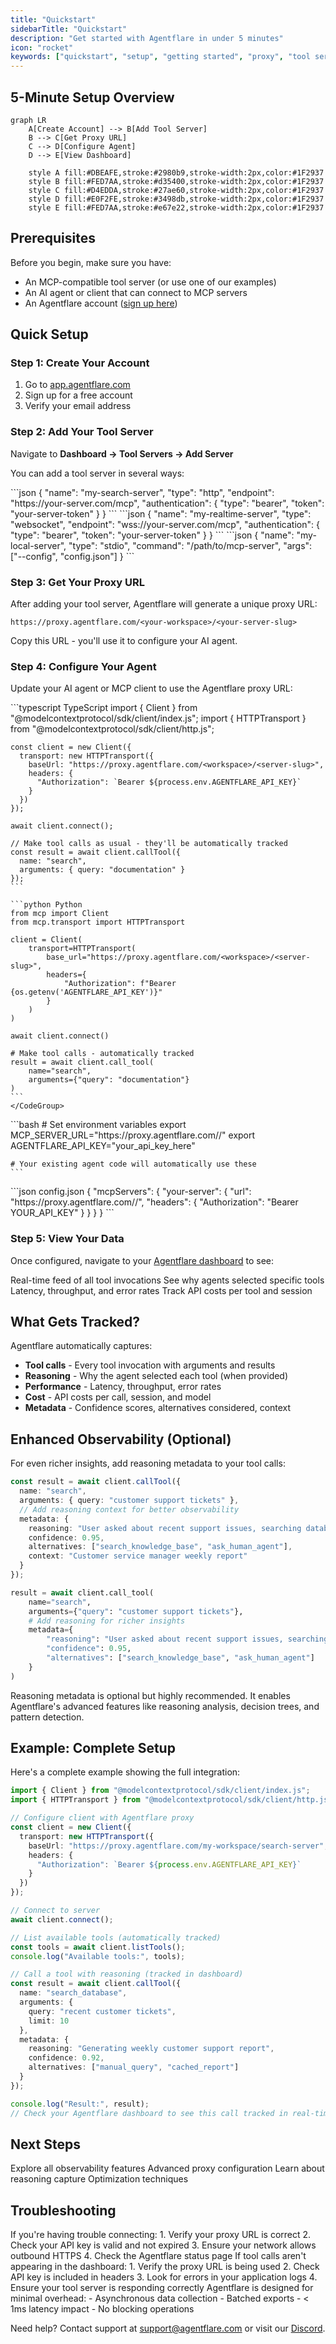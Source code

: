 ```yaml
---
title: "Quickstart"
sidebarTitle: "Quickstart"
description: "Get started with Agentflare in under 5 minutes"
icon: "rocket"
keywords: ["quickstart", "setup", "getting started", "proxy", "tool server", "MCP", "observability"]
---
```


## 5-Minute Setup Overview

```mermaid
graph LR
    A[Create Account] --> B[Add Tool Server]
    B --> C[Get Proxy URL]
    C --> D[Configure Agent]
    D --> E[View Dashboard]

    style A fill:#DBEAFE,stroke:#2980b9,stroke-width:2px,color:#1F2937
    style B fill:#FED7AA,stroke:#d35400,stroke-width:2px,color:#1F2937
    style C fill:#D4EDDA,stroke:#27ae60,stroke-width:2px,color:#1F2937
    style D fill:#E0F2FE,stroke:#3498db,stroke-width:2px,color:#1F2937
    style E fill:#FED7AA,stroke:#e67e22,stroke-width:2px,color:#1F2937
```

## Prerequisites

Before you begin, make sure you have:

- An MCP-compatible tool server (or use one of our examples)
- An AI agent or client that can connect to MCP servers
- An Agentflare account ([sign up here](https://app.agentflare.com/login))

## Quick Setup

### Step 1: Create Your Account

1. Go to [app.agentflare.com](https://app.agentflare.com/login)
2. Sign up for a free account
3. Verify your email address

### Step 2: Add Your Tool Server

Navigate to **Dashboard → Tool Servers → Add Server**

You can add a tool server in several ways:

<Tabs>
  <Tab title="HTTP/HTTPS Server">
    ```json
    {
      "name": "my-search-server",
      "type": "http",
      "endpoint": "https://your-server.com/mcp",
      "authentication": {
        "type": "bearer",
        "token": "your-server-token"
      }
    }
    ```
  </Tab>
  <Tab title="WebSocket Server">
    ```json
    {
      "name": "my-realtime-server",
      "type": "websocket",
      "endpoint": "wss://your-server.com/mcp",
      "authentication": {
        "type": "bearer",
        "token": "your-server-token"
      }
    }
    ```
  </Tab>
  <Tab title="Stdio Server">
    ```json
    {
      "name": "my-local-server",
      "type": "stdio",
      "command": "/path/to/mcp-server",
      "args": ["--config", "config.json"]
    }
    ```
  </Tab>
</Tabs>

### Step 3: Get Your Proxy URL

After adding your tool server, Agentflare will generate a unique proxy URL:

```
https://proxy.agentflare.com/<your-workspace>/<your-server-slug>
```

Copy this URL - you'll use it to configure your AI agent.

### Step 4: Configure Your Agent

Update your AI agent or MCP client to use the Agentflare proxy URL:

<Tabs>
  <Tab title="Standard MCP Client">
    <CodeGroup>
    ```typescript TypeScript
    import { Client } from "@modelcontextprotocol/sdk/client/index.js";
    import { HTTPTransport } from "@modelcontextprotocol/sdk/client/http.js";

    const client = new Client({
      transport: new HTTPTransport({
        baseUrl: "https://proxy.agentflare.com/<workspace>/<server-slug>",
        headers: {
          "Authorization": `Bearer ${process.env.AGENTFLARE_API_KEY}`
        }
      })
    });

    await client.connect();

    // Make tool calls as usual - they'll be automatically tracked
    const result = await client.callTool({
      name: "search",
      arguments: { query: "documentation" }
    });
    ```

    ```python Python
    from mcp import Client
    from mcp.transport import HTTPTransport

    client = Client(
        transport=HTTPTransport(
            base_url="https://proxy.agentflare.com/<workspace>/<server-slug>",
            headers={
                "Authorization": f"Bearer {os.getenv('AGENTFLARE_API_KEY')}"
            }
        )
    )

    await client.connect()

    # Make tool calls - automatically tracked
    result = await client.call_tool(
        name="search",
        arguments={"query": "documentation"}
    )
    ```
    </CodeGroup>
  </Tab>

  <Tab title="Environment Variables">
    ```bash
    # Set environment variables
    export MCP_SERVER_URL="https://proxy.agentflare.com/<workspace>/<server-slug>"
    export AGENTFLARE_API_KEY="your_api_key_here"

    # Your existing agent code will automatically use these
    ```
  </Tab>

  <Tab title="Configuration File">
    ```json config.json
    {
      "mcpServers": {
        "your-server": {
          "url": "https://proxy.agentflare.com/<workspace>/<server-slug>",
          "headers": {
            "Authorization": "Bearer YOUR_API_KEY"
          }
        }
      }
    }
    ```
  </Tab>
</Tabs>

### Step 5: View Your Data

Once configured, navigate to your [Agentflare dashboard](https://app.agentflare.com) to see:

<CardGroup cols={2}>
  <Card title="Live Tool Calls" icon="terminal">
    Real-time feed of all tool invocations
  </Card>
  <Card title="Tool Reasoning" icon="brain">
    See why agents selected specific tools
  </Card>
  <Card title="Performance Metrics" icon="chart-line">
    Latency, throughput, and error rates
  </Card>
  <Card title="Cost Tracking" icon="dollar-sign">
    Track API costs per tool and session
  </Card>
</CardGroup>

## What Gets Tracked?

Agentflare automatically captures:

- **Tool calls** - Every tool invocation with arguments and results
- **Reasoning** - Why the agent selected each tool (when provided)
- **Performance** - Latency, throughput, error rates
- **Cost** - API costs per call, session, and model
- **Metadata** - Confidence scores, alternatives considered, context

## Enhanced Observability (Optional)

For even richer insights, add reasoning metadata to your tool calls:

<CodeGroup>

```typescript TypeScript - Enhanced
const result = await client.callTool({
  name: "search",
  arguments: { query: "customer support tickets" },
  // Add reasoning context for better observability
  metadata: {
    reasoning: "User asked about recent support issues, searching database",
    confidence: 0.95,
    alternatives: ["search_knowledge_base", "ask_human_agent"],
    context: "Customer service manager weekly report"
  }
});
```

```python Python - Enhanced
result = await client.call_tool(
    name="search",
    arguments={"query": "customer support tickets"},
    # Add reasoning for richer insights
    metadata={
        "reasoning": "User asked about recent support issues, searching database",
        "confidence": 0.95,
        "alternatives": ["search_knowledge_base", "ask_human_agent"]
    }
)
```

</CodeGroup>

<Note>
  Reasoning metadata is optional but highly recommended. It enables Agentflare's advanced features like reasoning analysis, decision trees, and pattern detection.
</Note>

## Example: Complete Setup

Here's a complete example showing the full integration:

```typescript
import { Client } from "@modelcontextprotocol/sdk/client/index.js";
import { HTTPTransport } from "@modelcontextprotocol/sdk/client/http.js";

// Configure client with Agentflare proxy
const client = new Client({
  transport: new HTTPTransport({
    baseUrl: "https://proxy.agentflare.com/my-workspace/search-server",
    headers: {
      "Authorization": `Bearer ${process.env.AGENTFLARE_API_KEY}`
    }
  })
});

// Connect to server
await client.connect();

// List available tools (automatically tracked)
const tools = await client.listTools();
console.log("Available tools:", tools);

// Call a tool with reasoning (tracked in dashboard)
const result = await client.callTool({
  name: "search_database",
  arguments: {
    query: "recent customer tickets",
    limit: 10
  },
  metadata: {
    reasoning: "Generating weekly customer support report",
    confidence: 0.92,
    alternatives: ["manual_query", "cached_report"]
  }
});

console.log("Result:", result);
// Check your Agentflare dashboard to see this call tracked in real-time!
```

## Next Steps

<CardGroup cols={2}>
  <Card title="Features Overview" icon="telescope" href="/content/features-overview">
    Explore all observability features
  </Card>
  <Card title="MCP Proxy Setup" icon="server" href="/content/mcp-proxy">
    Advanced proxy configuration
  </Card>
  <Card title="Tool Reasoning" icon="brain" href="/content/thought-tracing">
    Learn about reasoning capture
  </Card>
  <Card title="Best Practices" icon="lightbulb" href="/content/best-practices">
    Optimization techniques
  </Card>
</CardGroup>

## Troubleshooting

<AccordionGroup>
  <Accordion title="Connection Issues">
    If you're having trouble connecting:
    1. Verify your proxy URL is correct
    2. Check your API key is valid and not expired
    3. Ensure your network allows outbound HTTPS
    4. Check the Agentflare status page
  </Accordion>
  <Accordion title="Missing Data">
    If tool calls aren't appearing in the dashboard:
    1. Verify the proxy URL is being used
    2. Check API key is included in headers
    3. Look for errors in your application logs
    4. Ensure your tool server is responding correctly
  </Accordion>
  <Accordion title="Performance Impact">
    Agentflare is designed for minimal overhead:
    - Asynchronous data collection
    - Batched exports
    - < 1ms latency impact
    - No blocking operations
  </Accordion>
</AccordionGroup>

Need help? Contact support at support@agentflare.com or visit our [Discord](https://discord.gg/agentflare).
